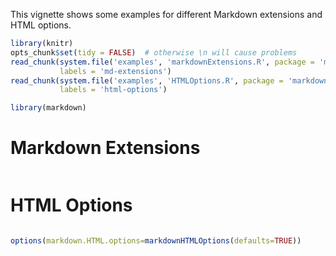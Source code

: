 <!--
%\VignetteEngine{knitr::knitr}
%\VignetteIndexEntry{Some Markdown Examples}
-->

This vignette shows some examples for different Markdown extensions and HTML options.

```{r read-code, include=FALSE}
library(knitr)
opts_chunk$set(tidy = FALSE)  # otherwise \n will cause problems
read_chunk(system.file('examples', 'markdownExtensions.R', package = 'markdown'),
           labels = 'md-extensions')
read_chunk(system.file('examples', 'HTMLOptions.R', package = 'markdown'),
           labels = 'html-options')
```

```{r}
library(markdown)
```

# Markdown Extensions

```{r md-extensions}
```

# HTML Options

```{r html-options}
```


```{r include=FALSE}
options(markdown.HTML.options=markdownHTMLOptions(defaults=TRUE))
```
